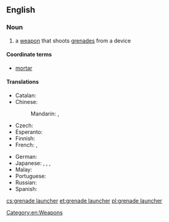==English==
{{wikipedia}}

===Noun===
{{en-noun|head=[[grenade]] [[launcher]]}}

# a [[weapon]] that shoots [[grenades]] from a device

====Coordinate terms====
* [[mortar]]

====Translations====
{{trans-top|weapon that shoots grenades}}
* Catalan: {{t-|ca|llançagranades|m}}
* Chinese:
*: Mandarin: {{t|cmn|榴彈發射器|sc=Hani}}, {{t|cmn|榴弹发射器|tr=liúdàn fāshèqì|sc=Hani}}
* Czech: {{t-|cs|granátomet|m}}
* Esperanto: {{t-|eo|grenadĵetilo}}
* Finnish: {{t-|fi|kranaattiampumalaite}}
* French: {{t+|fr|lance-grenade|m}}, {{t+|fr|lance-grenades|m}}
{{trans-mid}}
* German: {{t+|de|Granatwerfer|m}}
* Japanese: {{t-|ja|グレネードランチャー|tr=gurenēdoranchā|sc=Jpan}}, {{t-|ja|グレネードガン|tr=gurenēdogan|sc=Jpan}}, {{t-|ja|擲弾発射器|tr=てきだんはっしゃき, tekidan hasshaki|sc=Jpan}}, {{t-|ja|擲弾筒|tr=てきだんとう, tekidantō|sc=Jpan}}
* Malay: {{t-|ms|tekidanto}}
* Portuguese: {{t-|pt|lança-granadas|m}}
* Russian: {{t+|ru|гранатомёт|m|tr=granatomjót}}
* Spanish: {{t-|es|lanzagranadas|m}}
{{trans-bottom}}

[[Category:en:Weapons]]

[[cs:grenade launcher]]
[[et:grenade launcher]]
[[pl:grenade launcher]]